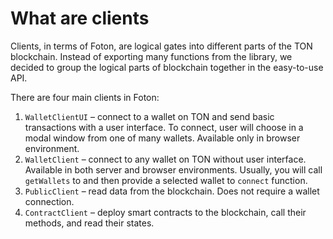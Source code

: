 
# What are clients

Clients, in terms of Foton, are logical gates into different parts of the TON blockchain. Instead of exporting many functions from the library, we decided to group the logical parts of blockchain together in the easy-to-use API.

There are four main clients in Foton:
1. `WalletClientUI` – connect to a wallet on TON and send basic transactions with a user interface. To connect, user will choose in a modal window from one of many wallets. Available only in browser environment.
2. `WalletClient` – connect to any wallet on TON without user interface. Available in both server and browser environments. Usually, you will call `getWallets` to and then provide a selected wallet to `connect` function.
3. `PublicClient` – read data from the blockchain. Does not require a wallet connection.
4. `ContractClient` – deploy smart contracts to the blockchain, call their methods, and read their states.
